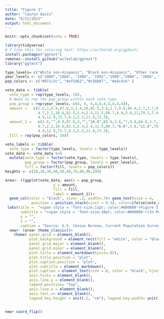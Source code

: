 ```yaml
---
title: "Figure 3"
author: "lauryn davis"
date: "6/21/2022"
output: html_document
---
```


```r
knitr::opts_chunk$set(echo = TRUE)
```

```r
library(tidyverse)
# I like this for coloring text: https://wilkelab.org/ggtext/
install.packages("ggtext")
remotes::install_github("wilkelab/ggtext")
library("ggtext")


```


```r
type_levels= c("White non-Hispanic", "Black non-Hispanic", "Other race non-Hispanic", "Hispanic")
year_levels <- c("1980","1984", "1988", "1992","1996","2000", "2004", "2008", "2012","2016")
pop_colors <- c("#971c3c", "#af5d62","#c58887", "#e6cdcb" )

vote_data <- tibble(
  vote_type = rep(type_levels, 10),
  # Need to rep the pop_group within each vote_type
  pop_group = rep(year_levels, c(4, 4, 4,4,4,4,4,4,4,4)),
  amount =   c(2.6,1,8.9,87.6,3,1.4,10,85.5,3.6,1.7,9.8,84.9,3.7,1.7,9.9,84.6,
               4.7,2.2,10.6,82.5,5.4,2.4,11.5,80.7,6.0,3.8,11,79.2,7.4,4.2,12.1,76.3,8.4,
               4.9,12.9,73.7,9.2,5.5,11.9,73.3),
  amount_1 =   c(2.6,"",8.9,87.6,3,"","10.0",85.5,3.6,"",9.8,84.9,3.7,"",9.9,84.6,
               4.7,2.2,10.6,82.5,5.4,2.4,11.5,80.7,"6.0",3.8,"11.0",79.2,7.4,4.2,12.1,76.3,8.4,
               4.9,12.9,73.7,9.2,5.5,11.9,73.3),
  fill = rep(pop_colors, 10))

vote_labels <- tibble(
  vote_type = factor(type_levels, levels = type_levels))
vote_data <- vote_data %>% 
  mutate(vote_type = factor(vote_type, levels = type_levels),
         pop_group = factor(pop_group, levels = year_levels),
         fill = factor(fill, levels = pop_colors))
heights <- c(10,20,30,40,50,60,70,80,90,100)

area<- ((ggplot(vote_data, aes(x = pop_group, 
                      y = amount, 
                      fill = fill, 
                      label = amount_1))+
  geom_col(color = "black", size= .2, width=.7)+ geom_text(size = 4, 
            position = position_stack(vjust = 0.5), color=ifelse(vote_data$vote_type=="Hispanic", 'black', 'white')) + scale_fill_manual(values = pop_colors))+
 labs(title =  "<span style = 'font-size:11pt; color:#000000'>Figure 3.</span><br><span style = 'font-size:12pt; color:#a21e3c'><b>Composition of American Voters by Race and Hispanic Origin: Presidential Elections,<br> 1980-2016</span>",
       subtitle = "<span style = 'font-size:10pt; color:#000000'>(In Percent).</span>",
       y = "",
       x = "",
       caption = "Source: U.S. Census Bureau, Current Population Survey, November 1980-2016.") + scale_fill_manual(labels= type_levels, values= pop_colors, name = ""))
  new<- (area+ theme_classic()+
    theme( panel.grid = element_blank(),
           plot.background = element_rect(fill = "white", color = "black"),
           panel.grid.major = element_blank(),
           panel.grid.minor = element_blank(),
           plot.title = element_markdown(hjust=.02),
           plot.title.position = "plot",
           plot.caption.position = "plot",
           plot.subtitle = element_markdown(), 
           plot.caption = element_text(size = 8, color = "black", hjust = 0),
           axis.ticks = element_blank(),
           axis.line.y = element_blank(),
           legend.position= "top",
           axis.line.x = element_blank(),
           axis.text.x= element_blank(),
           legend.key.height = unit(.2, "cm"), legend.key.width= unit(.9, "cm")))
     
      
new+ coord_flip() 
```